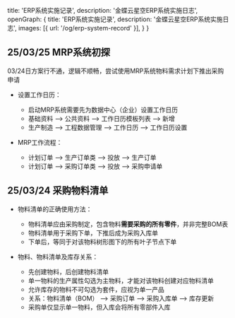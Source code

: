   title: 'ERP系统实施记录',
  description: '金蝶云星空ERP系统实施日志',
  openGraph: {
    title: 'ERP系统实施记录',
    description: '金蝶云星空ERP系统实施日志',
    images: [{ url: '/og/erp-system-record' }],
  }
}

## 25/03/25 MRP系统初探

03/24日方案行不通，逻辑不顺畅，尝试使用MRP系统物料需求计划下推出采购申请

- 设置工作日历：
    - 启动MRP系统需要先为数据中心（企业）设置工作日历
    - 基础资料 --> 公共资料 --> 工作日历模板列表 --> 新增
    - 生产制造 --> 工程数据管理 --> 工作日历 --> 工作日历设置

- MRP工作流程：
    - 计划订单 --> 生产订单类 --> 投放 --> 生产订单
    - 计划订单 --> 采购订单类 --> 投放 --> 采购申请单

## 25/03/24 采购物料清单

- 物料清单的正确使用方法：
    - 物料清单应由采购制定，包含物料**需要采购的所有零件**，并非完整BOM表
    - 物料清单用于采购下单，下推后成为采购入库单
    - 下单后，等同于对该物料树形图下的所有叶子节点下单

- 物料、物料清单及库存关系：
    - 先创建物料，后创建物料清单
    - 单一物料的生产属性勾选为主物料，才能对该物料创建对应物料清单
    - 允许库存的物料不可勾选为套件，应视为单一产品
    - 关系：物料清单（BOM） --> 采购订单 --> 采购入库单 --> 库存更新
    - 采购单仅显示单一物料，但入库会将所有零部件入库